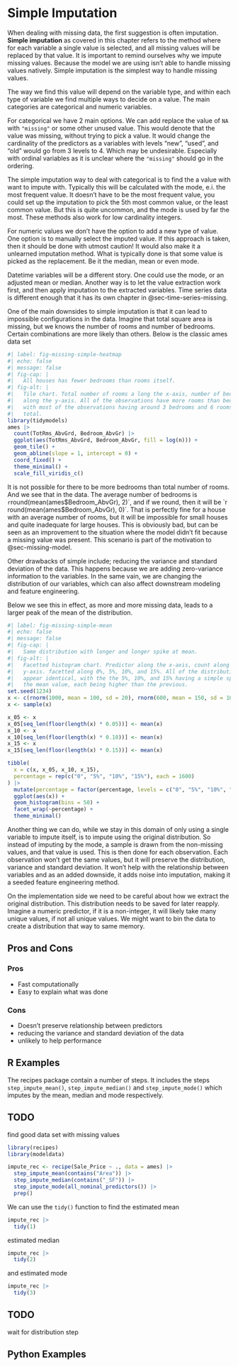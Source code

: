 # Simple Imputation {#sec-missing-simple}

When dealing with missing data, the first suggestion is often imputation. **Simple imputation** as covered in this chapter refers to the method where for each variable a single value is selected, and all missing values will be replaced by that value. It is important to remind ourselves why we impute missing values. Because the model we are using isn't able to handle missing values natively. Simple imputation is the simplest way to handle missing values.

The way we find this value will depend on the variable type, and within each type of variable we find multiple ways to decide on a value. The main categories are categorical and numeric variables.

For categorical we have 2 main options. We can add replace the value of `NA`  with `"missing"` or some other unused value. This would denote that the value was missing, without trying to pick a value. It would change the cardinality of the predictors as a variables with levels "new", "used", and "old" would go from 3 levels to 4. Which may be undesirable. Especially with ordinal variables as it is unclear where the `"missing"` should go in the ordering.

The simple imputation way to deal with categorical is to find the a value with want to impute with. Typically this will be calculated with the mode, e.i. the most frequent value. It doesn't have to be the most frequent value, you could set up the imputation to pick the 5th most common value, or the least common value. But this is quite uncommon, and the mode is used by far the most. These methods also work for low cardinality integers.

For numeric values we don't have the option to add a new type of value. One option is to manually select the imputed value. If this approach is taken, then it should be done with utmost caution! It would also make it a unlearned imputation method. What is typically done is that some value is picked as the replacement. Be it the median, mean or even mode. 

Datetime variables will be a different story. One could use the mode, or an adjusted mean or median. Another way is to let the value extraction work first, and then apply imputation to the extracted variables. Time series data is different enough that it has its own chapter in @sec-time-series-missing.

One of the main downsides to simple imputation is that it can lead to impossible configurations in the data. Imagine that total square area is missing, but we knows the number of rooms and number of bedrooms. Certain combinations are more likely than others. Below is the classic ames data set

```r
#| label: fig-missing-simple-heatmap
#| echo: false
#| message: false
#| fig-cap: |
#|   All houses has fewer bedrooms than rooms itself.
#| fig-alt: |
#|   Tile chart. Total number of rooms a long the x-axis, number of bedrooms
#|   along the y-axis. All of the observations have more rooms than bedrooms
#|   with most of the observations having around 3 bedrooms and 6 rooms in
#|   total.
library(tidymodels)
ames |>
  count(TotRms_AbvGrd, Bedroom_AbvGr) |>
  ggplot(aes(TotRms_AbvGrd, Bedroom_AbvGr, fill = log(n))) +
  geom_tile() +
  geom_abline(slope = 1, intercept = 0) +
  coord_fixed() +
  theme_minimal() +
  scale_fill_viridis_c()
```

It is not possible for there to be more bedrooms than total number of rooms. And we see that in the data. The average number of bedrooms is `r `round(mean(ames$Bedroom_AbvGr), 2)`, and if we round, then it will be `r round(mean(ames$Bedroom_AbvGr), 0)`. That is perfectly fine for a house with an average number of rooms, but it will be impossible for small houses and quite inadequate for large houses. This is obviously bad, but can be seen as an improvement to the situation where the model didn't fit because a missing value was present. This scenario is part of the motivation to @sec-missing-model.

Other drawbacks of simple include; reducing the variance and standard deviation of the data. This happens because we are adding zero-variance information to the variables. In the same vain, we are changing the distribution of our variables, which can also affect downstream modeling and feature engineering.

Below we see this in effect, as more and more missing data, leads to a larger peak of the mean of the distribution.

```r
#| label: fig-missing-simple-mean
#| echo: false
#| message: false
#| fig-cap: |
#|   Same distribution with longer and longer spike at mean.
#| fig-alt: |
#|   Facetted histogram chart. Predictor along the x-axis, count along the 
#|   y-axis. facetted along 0%, 5%, 10%, and 15%. All of the distributions
#|   appear identical, with the the 5%, 10%, and 15% having a simple spike at
#|   the mean value, each being higher than the previous.
set.seed(1234)
x <- c(rnorm(1000, mean = 100, sd = 20), rnorm(600, mean = 150, sd = 10))
x <- sample(x)

x_05 <- x
x_05[seq_len(floor(length(x) * 0.05))] <- mean(x)
x_10 <- x
x_10[seq_len(floor(length(x) * 0.10))] <- mean(x)
x_15 <- x
x_15[seq_len(floor(length(x) * 0.15))] <- mean(x)

tibble(
  x = c(x, x_05, x_10, x_15),
  percentage = rep(c("0", "5%", "10%", "15%"), each = 1600)
) |>
  mutate(percentage = factor(percentage, levels = c("0", "5%", "10%", "15%"))) |>
  ggplot(aes(x)) +
  geom_histogram(bins = 50) +
  facet_wrap(~percentage) +
  theme_minimal()
```

Another thing we can do, while we stay in this domain of only using a single variable to impute itself, is to impute using the original distribution. So instead of imputing by the mode, a sample is drawn from the non-missing values, and that value is used. This is then done for each observation. Each observation won't get the same values, but it will preserve the distribution, variance and standard deviation. It won't help with the relationship between variables and as an added downside, it adds noise into imputation, making it a seeded feature engineering method.

On the implementation side we need to be careful about how we extract the original distribution. This distribution needs to be saved for later reapply. Imagine a numeric predictor, if it is a non-integer, it will likely take many unique values, if not all unique values. We might want to bin the data to create a distribution that way to same memory. 

## Pros and Cons

### Pros

- Fast computationally
- Easy to explain what was done

### Cons

- Doesn't preserve relationship between predictors
- reducing the variance and standard deviation of the data
- unlikely to help performance

## R Examples

The recipes package contain a number of steps. It includes the steps `step_impute_mean()`, `step_impute_median()` and `step_impute_mode()` which imputes by the mean, median and mode respectively.

::: {.callout-caution}
# TODO

find good data set with missing values
:::

```r
library(recipes)
library(modeldata)

impute_rec <- recipe(Sale_Price ~ ., data = ames) |>
  step_impute_mean(contains("Area")) |>
  step_impute_median(contains("_SF")) |>
  step_impute_mode(all_nominal_predictors()) |>
  prep()
```

We can use the `tidy()` function to find the estimated mean

```r
impute_rec |>
  tidy(1)
```

estimated median

```r
impute_rec |>
  tidy(2)
```

and estimated mode

```r
impute_rec |>
  tidy(3)
```

::: {.callout-caution}
# TODO

wait for distribution step
:::

## Python Examples

